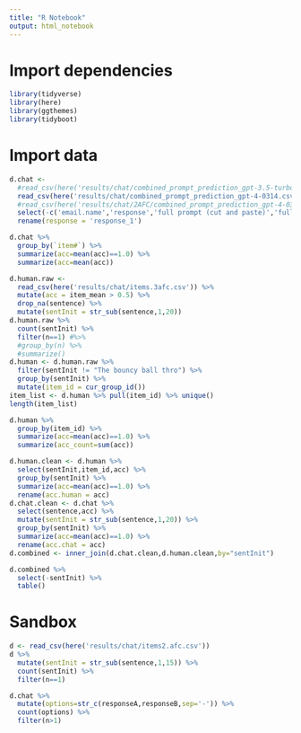 ```yaml
---
title: "R Notebook"
output: html_notebook
---
```


# Import dependencies

```r
library(tidyverse)
library(here)
library(ggthemes)
library(tidyboot)
```

# Import data

```r
d.chat <- 
  #read_csv(here('results/chat/combined_prompt_prediction_gpt-3.5-turbo-0301.csv')) %>%
  read_csv(here('results/chat/combined_prompt_prediction_gpt-4-0314.csv')) %>%
  #read_csv(here('results/chat/2AFC/combined_prompt_prediction_gpt-4-0314.csv')) %>%
  select(-c('email.name','response','full prompt (cut and paste)','full response')) %>%
  rename(response = 'response_1')
```

```r
d.chat %>% 
  group_by(`item#`) %>%
  summarize(acc=mean(acc)==1.0) %>%
  summarize(acc=mean(acc))
```
```r
d.human.raw <- 
  read_csv(here('results/chat/items.3afc.csv')) %>%
  mutate(acc = item_mean > 0.5) %>%
  drop_na(sentence) %>%
  mutate(sentInit = str_sub(sentence,1,20))
d.human.raw %>%
  count(sentInit) %>%
  filter(n==1) #%>%
  #group_by(n) %>%
  #summarize()
d.human <- d.human.raw %>%
  filter(sentInit != "The bouncy ball thro") %>%
  group_by(sentInit) %>%
  mutate(item_id = cur_group_id())
item_list <- d.human %>% pull(item_id) %>% unique()
length(item_list)
```

```r
d.human %>% 
  group_by(item_id) %>%
  summarize(acc=mean(acc)==1.0) %>%
  summarize(acc_count=sum(acc))
```
```r
d.human.clean <- d.human %>%
  select(sentInit,item_id,acc) %>%
  group_by(sentInit) %>%
  summarize(acc=mean(acc)==1.0) %>%
  rename(acc.human = acc)
d.chat.clean <- d.chat %>%
  select(sentence,acc) %>%
  mutate(sentInit = str_sub(sentence,1,20)) %>%
  group_by(sentInit) %>%
  summarize(acc=mean(acc)==1.0) %>%
  rename(acc.chat = acc)
d.combined <- inner_join(d.chat.clean,d.human.clean,by="sentInit")
```

```r
d.combined %>%
  select(-sentInit) %>%
  table()
```


# Sandbox

```r
d <- read_csv(here('results/chat/items2.afc.csv'))
d %>%
  mutate(sentInit = str_sub(sentence,1,15)) %>%
  count(sentInit) %>%
  filter(n==1)
```

```r
d.chat %>%
  mutate(options=str_c(responseA,responseB,sep='-')) %>%
  count(options) %>%
  filter(n>1)
```
